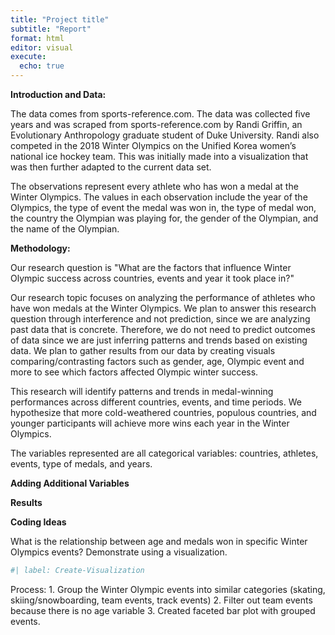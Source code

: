 ```yaml
---
title: "Project title"
subtitle: "Report"
format: html
editor: visual
execute:
  echo: true
---
```


**Introduction and Data:**

The data comes from sports-reference.com. The data was collected five years and was scraped from sports-reference.com by Randi Griffin, an Evolutionary Anthropology graduate student of Duke University. Randi also competed in the 2018 Winter Olympics on the Unified Korea women's national ice hockey team. This was initially made into a visualization that was then further adapted to the current data set.

The observations represent every athlete who has won a medal at the Winter Olympics. The values in each observation include the year of the Olympics, the type of event the medal was won in, the type of medal won, the country the Olympian was playing for, the gender of the Olympian, and the name of the Olympian.

**Methodology:**

Our research question is \"What are the factors that influence Winter Olympic success across countries, events and year it took place in?\"

Our research topic focuses on analyzing the performance of athletes who have won medals at the Winter Olympics. We plan to answer this research question through interference and not prediction, since we are analyzing past data that is concrete. Therefore, we do not need to predict outcomes of data since we are just inferring patterns and trends based on existing data. We plan to gather results from our data by creating visuals comparing/contrasting factors such as gender, age, Olympic event and more to see which factors affected Olympic winter success. 

This research will identify patterns and trends in medal-winning performances across different countries, events, and time periods. We hypothesize that more cold-weathered countries, populous countries, and younger participants will achieve more wins each year in the Winter Olympics. 

The variables represented are all categorical variables: countries, athletes, events, type of medals, and years.

**Adding Additional Variables**

**Results** 

**Coding Ideas**

What is the relationship between age and medals won in specific Winter Olympics events? 
Demonstrate using a visualization.
```r
#| label: Create-Visualization
```
Process: 
1. Group the Winter Olympic events into similar categories (skating, skiing/snowboarding, team events, track events)
2. Filter out team events because there is no age variable
3. Created faceted bar plot with grouped events. 

\

\
\
